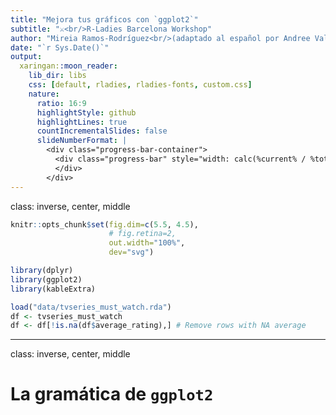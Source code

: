 ```yaml
---
title: "Mejora tus gráficos con `ggplot2`"
subtitle: "⚔<br/>R-Ladies Barcelona Workshop"
author: "Mireia Ramos-Rodríguez<br/>(adaptado al español por Andree Valle Campos)"
date: "`r Sys.Date()`"
output:
  xaringan::moon_reader:
    lib_dir: libs
    css: [default, rladies, rladies-fonts, custom.css]
    nature:
      ratio: 16:9
      highlightStyle: github
      highlightLines: true
      countIncrementalSlides: false
      slideNumberFormat: |
        <div class="progress-bar-container">
          <div class="progress-bar" style="width: calc(%current% / %total% * 100%);">
          </div>
        </div>
---
```

class: inverse, center, middle

```r
knitr::opts_chunk$set(fig.dim=c(5.5, 4.5), 
                      # fig.retina=2, 
                      out.width="100%",
                      dev="svg")

library(dplyr)
library(ggplot2)
library(kableExtra)
```

```r
load("data/tvseries_must_watch.rda")
df <- tvseries_must_watch
df <- df[!is.na(df$average_rating),] # Remove rows with NA average
```



---
class: inverse, center, middle

# La gramática de `ggplot2`
